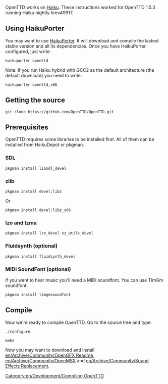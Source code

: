 OpenTTD works on [http://www.haiku-os.org Haiku]. These instructions worked for OpenTTD 1.5.3 running Haiku nightly hrev49917.

== Using HaikuPorter ==

You may want to use [http://github.com/haikuports/haikuports HaikuPorter]. It will download and compile the lastest stable version and all its dependencies. Once you have HaikuPorter configured, just write:

<pre>haikuporter openttd</pre>

Note: If you run Haiku hybrid with GCC2 as the default architecture (the default download) you need to write.

<pre>haikuporter openttd_x86</pre>

== Getting the source ==
<pre>git clone https://github.com/OpenTTD/OpenTTD.git</pre>

== Prerequisites ==

OpenTTD requires some libraries to be installed first. All of them can be installed from HaikuDepot or pkgman.

=== SDL ===

<pre>pkgman install libsdl_devel</pre>

=== zlib ===

<pre>pkgman install devel:libz</pre>

Or

<pre>pkgman install devel:libz_x86</pre>

=== lzo and lzma ===

<pre>pkgman install lzo_devel xz_utils_devel</pre>

=== Fluidsynth (optional) ===

 pkgman install fluidsynth_devel

=== MIDI SoundFont (optional) ===

If you want to hear music you'll need a MIDI soundfont. You can use TimGm soundfont.

<pre>pkgman install timgmsoundfont</pre>

== Compile ==

Now we're ready to compile OpenTTD. Go to the source tree and type

<pre>./configure</pre>
<pre>make</pre>

Now you may want to download and install [[en/Archive/Community/OpenGFX Readme]], [[en/Archive/Community/OpenMSX]] and [[en/Archive/Community/Sound Effects Replacement]].


[[Category:en/Development/Compiling OpenTTD]]